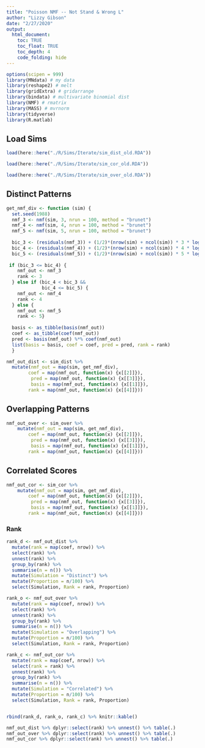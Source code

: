 ```yaml
---
title: "Poisson NMF -- Not Stand & Wrong L"
author: "Lizzy Gibson"
date: "2/27/2020"
output: 
  html_document:
    toc: TRUE
    toc_float: TRUE
    toc_depth: 4
    code_folding: hide
---
```


```r
options(scipen = 999)
library(MNdata) # my data
library(reshape2) # melt
library(gridExtra) # gridarrange
library(bindata) # multivariate binomial dist
library(NMF) # rmatrix
library(MASS) # mvrnorm
library(tidyverse)
library(R.matlab)
```

## Load Sims

```r
load(here::here("./R/Sims/Iterate/sim_dist_old.RDA"))

load(here::here("./R/Sims/Iterate/sim_cor_old.RDA"))

load(here::here("./R/Sims/Iterate/sim_over_old.RDA"))
```

## Distinct Patterns

```r
get_nmf_div <- function (sim) {
  set.seed(1988)
  nmf_3 <- nmf(sim, 3, nrun = 100, method = "brunet")
  nmf_4 <- nmf(sim, 4, nrun = 100, method = "brunet")
  nmf_5 <- nmf(sim, 5, nrun = 100, method = "brunet")
  
  bic_3 <- (residuals(nmf_3)) + (1/2)*(nrow(sim) + ncol(sim)) * 3 * log(nrow(sim) * ncol(sim))
  bic_4 <- (residuals(nmf_4)) + (1/2)*(nrow(sim) + ncol(sim)) * 4 * log(nrow(sim) * ncol(sim))
  bic_5 <- (residuals(nmf_5)) + (1/2)*(nrow(sim) + ncol(sim)) * 5 * log(nrow(sim) * ncol(sim))
  
 if (bic_3 <= bic_4) {
    nmf_out <- nmf_3
    rank <- 3
  } else if (bic_4 < bic_3 &&
             bic_4 <= bic_5) {
    nmf_out <- nmf_4
    rank <- 4
  } else {
    nmf_out <- nmf_5
    rank <- 5}
  
  basis <- as_tibble(basis(nmf_out))
  coef <- as_tibble(coef(nmf_out))
  pred <- basis(nmf_out) %*% coef(nmf_out)
  list(basis = basis, coef = coef, pred = pred, rank = rank)
  }

nmf_out_dist <- sim_dist %>%
  mutate(nmf_out = map(sim, get_nmf_div),
        coef = map(nmf_out, function(x) {x[[2]]}),
         pred = map(nmf_out, function(x) {x[[3]]}),
         basis = map(nmf_out, function(x) {x[[1]]}),
        rank = map(nmf_out, function(x) {x[[4]]}))
```

## Overlapping Patterns

```r
nmf_out_over <- sim_over %>%
    mutate(nmf_out = map(sim, get_nmf_div),
        coef = map(nmf_out, function(x) {x[[2]]}),
         pred = map(nmf_out, function(x) {x[[3]]}),
         basis = map(nmf_out, function(x) {x[[1]]}),
        rank = map(nmf_out, function(x) {x[[4]]}))
```

## Correlated Scores

```r
nmf_out_cor <- sim_cor %>%
    mutate(nmf_out = map(sim, get_nmf_div),
        coef = map(nmf_out, function(x) {x[[2]]}),
         pred = map(nmf_out, function(x) {x[[3]]}),
         basis = map(nmf_out, function(x) {x[[1]]}),
        rank = map(nmf_out, function(x) {x[[4]]}))
```

### Rank

```r
rank_d <- nmf_out_dist %>% 
  mutate(rank = map(coef, nrow)) %>% 
  select(rank) %>%
  unnest(rank) %>%
  group_by(rank) %>%
  summarise(n = n()) %>%
  mutate(Simulation = "Distinct") %>%
  mutate(Proportion = n/100) %>%
  select(Simulation, Rank = rank, Proportion)

rank_o <- nmf_out_over %>%
  mutate(rank = map(coef, nrow)) %>%
  select(rank) %>%
  unnest(rank) %>%
  group_by(rank) %>%
  summarise(n = n()) %>%
  mutate(Simulation = "Overlapping") %>%
  mutate(Proportion = n/100) %>%
  select(Simulation, Rank = rank, Proportion)

rank_c <- nmf_out_cor %>%
  mutate(rank = map(coef, nrow)) %>%
  select(rank = rank) %>%
  unnest(rank) %>%
  group_by(rank) %>%
  summarise(n = n()) %>%
  mutate(Simulation = "Correlated") %>%
  mutate(Proportion = n/100) %>%
  select(Simulation, Rank = rank, Proportion)


rbind(rank_d, rank_o, rank_c) %>% knitr::kable()
```

```r
nmf_out_dist %>% dplyr::select(rank) %>% unnest() %>% table(.)
nmf_out_over %>% dplyr::select(rank) %>% unnest() %>% table(.)
nmf_out_cor %>% dplyr::select(rank) %>% unnest() %>% table(.)
```
